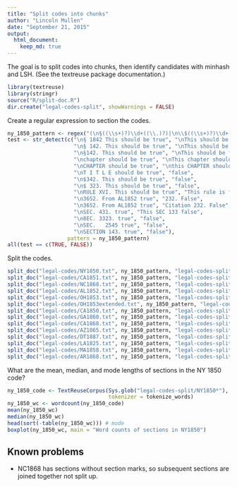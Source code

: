 ```yaml
---
title: "Split codes into chunks"
author: "Lincoln Mullen"
date: "September 21, 2015"
output: 
  html_document:
    keep_md: true
---
```


The goal is to split codes into chunks, then identify candidates with minhash and LSH. (See the textreuse package documentation.)

```r
library(textreuse)
library(stringr)
source("R/split-doc.R")
dir.create("legal-codes-split", showWarnings = FALSE)
```

Create a regular expression to section the codes.

```r
ny_1850_pattern <- regex("(\n§((\\s+)?)\\d+((\\.)?)|\n\\$((\\s+)?)\\d+((\\.)?)|\nchapter|\ntitle|\narticle|\nSUBDIVISION|\nt i t l e|\nRULE \\w+\\.|\n\\d{4,}\\.|\nSEC((\\.)?)\\s+\\d+((\\.)?)|\nSECTION((\\.)?)\\s+\\d+((\\.)?)|\nSECT((\\.)?)\\s+\\d+((\\.)?)|\n8EC((\\.)?)\\s+\\d+((\\.)?)|\nSE0((\\.)?)\\s+\\d+((\\.)?)|\nSEO((\\.)?)\\s+\\d+((\\.)?)|\nS((\\.)?)\\s+\\d+((\\.)?)|\nSEQ((\\.)?)\\s+\\d+((\\.)?)|\nArt((\\.)?)\\s+\\d+((\\.)?)|\nAn((\\.)?)\\s+\\d+((\\.)?)|\nAm((\\.)?)\\s+\\d+((\\.)?))", ignore_case = TRUE)
test <- str_detect(c("\n§ 1842 This should be true", "\nThis should be false §",
                     "\n§ 142. This should be true", "\nThis should be false §",
                     "\n§142. This should be true", "\nThis should be false §",
                     "\nchapter should be true", "\nThis chapter should be false",
                     "\nCHAPTER should be true", "\nthis CHAPTER should be false",
                     "\nT I T L E should be true", "false",
                     "\n$342. This should be true", "false",
                     "\n$ 323. This should be true", "false",
                     "\nRULE XVI. This should be true", "This rule is false",
                     "\n3652. From AL1852 true", "232. False",
                     "\n3652. From AL1852 true", "Citation 232. False",
                     "\nSEC. 431. true", "This SEC 133 false",
                     "\n8EC. 3323. true", "false",
                     "\nSEC.   2545 true", "false",
                     "\nSECTION 143. true", "false"),
                   pattern = ny_1850_pattern)
all(test == c(TRUE, FALSE))
```

Split the codes.

```r
split_doc("legal-codes/NY1850.txt", ny_1850_pattern, "legal-codes-split/NY1850")
split_doc("legal-codes/CA1851.txt", ny_1850_pattern, "legal-codes-split/CA1851")
split_doc("legal-codes/NC1868.txt", ny_1850_pattern, "legal-codes-split/NC1868")
split_doc("legal-codes/AL1852.txt", ny_1850_pattern, "legal-codes-split/AL1852")
split_doc("legal-codes/OH1853.txt", ny_1850_pattern, "legal-codes-split/OH1853")
split_doc("legal-codes/OH1853extended.txt", ny_1850_pattern, "legal-codes-split/OH1853extended")
split_doc("legal-codes/CA1850.txt", ny_1850_pattern, "legal-codes-split/CA1850")
split_doc("legal-codes/GA1860.txt", ny_1850_pattern, "legal-codes-split/GA1860")
split_doc("legal-codes/CA1868.txt", ny_1850_pattern, "legal-codes-split/CA1868")
split_doc("legal-codes/AZ1865.txt", ny_1850_pattern, "legal-codes-split/AZ1865")
split_doc("legal-codes/DT1887.txt", ny_1850_pattern, "legal-codes-split/DT1887")
split_doc("legal-codes/LA1825.txt", ny_1850_pattern, "legal-codes-split/LA1825")
split_doc("legal-codes/MA1858.txt", ny_1850_pattern, "legal-codes-split/MA1858")
split_doc("legal-codes/AR1868.txt", ny_1850_pattern, "legal-codes-split/AR1868")
```

What are the mean, median, and mode lengths of sections in the NY 1850 code?

```r
ny_1850_code <- TextReuseCorpus(Sys.glob("legal-codes-split/NY1850*"),
                                tokenizer = tokenize_words)
ny_1850_wc <- wordcount(ny_1850_code)
mean(ny_1850_wc)
median(ny_1850_wc)
head(sort(-table(ny_1850_wc))) # mode
boxplot(ny_1850_wc, main = "Word counts of sections in NY1850")
```

## Known problems

- NC1868 has sections without section marks, so subsequent sections are joined together not split up.

